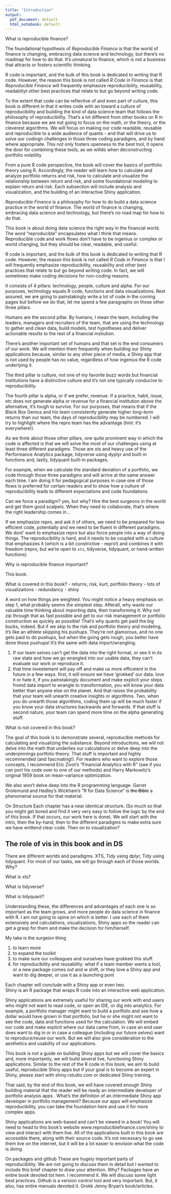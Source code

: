 ```yaml
---
title: "Introduction"
output:
  pdf_document: default
  html_notebook: default
---
```


What is reproducible finance?
 
The foundational hypothesis of *Reproducible Finance* is that the world of finance is changing, embracing data science and technology, but there's no roadmap for how to do that.  It's unnatural to finance, which is not a business that attracts or fosters scientific thinking.  

R code is important, and the bulk of this book is dedicated to writing that R code. However, the reason this book is not called *R Code in Finance* is that *Reproducible Finance* will frequently emphasize reproducibility, reusability, readabiliyt other best practices that relate to but go beyond writing code. 

To the extent that code can be reflective of and even part of culture, this book is different in that it writes code with an toward a culture of reproducibility and building the kind of data science team that follows the philosophy of reproducibility.  That's a lot different from other books on R in finance because we are not going to focus on the math, or the theory, or the cleverest algorithms. We will focus on making our code readable, reusable and reproducible to a wide audience of quants - and that will drive us to solve our codingn challenges in those three coding paradigms, and by hand where appropriate. This not only fosters openness to the best tool, it opens the door for combining these tools, as we willdo when deconstructing portfolio volatility

From a pure R code perspective, the book will cover the basics of portfolio theory using R. Accordingly, the reader will learn how to calculate and analyze portfolio returns and risk, how to calculate and visualize the relationship between return and risk, and some foundational modeling to explain return and risk. Each subsection will include analysis and visualization, and the building of an interactive Shiny application. 

*Reproducible Finance* is a philosophy for how to do build a data science practice in the world of finance. The world of finance is changing, embracing data science and technology, but there's no road map for how to do that.


This book is about doing data science the right way in the financial world. The word "reproducible" encapsulates what I think that means. Reproducible code and work flows don't have to be ingenius or complex or world changing, but they should be clear, readable, and useful. 

R code is important, and the bulk of this book is dedicated to writing that R code. However, the reason this book is not called *R Code in Finance* is that I will frequently emphasize reproducibility, reusability and other best practices that relate to but go beyond writing code. In fact, we will sometimes make coding decisions for non-coding reasons. 


It consists of 4 pillars: technology, people, culture and alpha. For our purposes, technology equals R code, functions and data visualizations. Rest assured, we are going to painstakingly write a lot of code in the coming pages but before we do that, let me spend a few paragraphs on those other three pillars.

Humans are the second pillar. By humans, I  mean the team, including the leaders, managers and recruiters of the team, that are using the technology to gather and clean data, build models, test hypotheses and deliver actionable results to the rest of a financial instiution.  

There's another important set of humans and that set is the end consumers of our work. We will mention them frequently when building our Shiny applications because, similar to any other piece of media, a Shiny app that is not used by people has no value, regardless of how ingenius the R code underlying it. 

The third pillar is culture, not one of my favorite buzz words but financial institutions have a distinctive culture and it's not one typically conducive to reproducibility. 

The fourth pillar is alpha, or if we prefer, revenue. If a practice, habit, issue, etc does not generate alpha or revenue for a financial institution above the alternative, it's tough to survive. For our purposes, that means that if the Black Box Genius and his team consistently generate higher *long-term* returns than our team, the days of reproducibility may be numbered. I will try to highlight where the repro team has the advantage (hint: it's everywhere!). 

As we think about those other pillars, one quite prominent way in which the code is affected is that we will solve the most of our challenges using at least three different paradigms. Those are xts and heavy use of the Performance Analytics package, tidyverse using dyplyr and built-in functions and, lastly, tidyquant built-in packages. 


For example, when we calculate the standard deviation of a portfolio, we code through those three paradigms and will arrive at the same answer each time. I am doing it for pedagogical purposes in case one of those flows is preferred for certain readers and to show how a culture of reproducibility leads to different expectations and code foundations

Can we force a paradigm? yes, but why? Hire the best surgeons in the world and get them good scalpels. When they need to collaborate, that's where the right leadership comes in...

If we emphasize repro, and ask it of others, we need to be prepared for less efficient code, potentially and we need to be fluent in different paradigms. We dont' want to emphasize repro but also force people into a way of doing things. The reproducibility is hard, and it needs to be coupled with a culture that emphasizes it (which is a bit constrictive - repro!) and combines it with freedom (repro, but we're open to `xts`, tidyverse, tidyquant, or hand-written functions)


Why is reproducible finance important? 

This book: 

What is covered in this book? 
- returns, risk, kurt, portfolio theory
- lots of visualizations
- redundancy
- shiny

A word on how things are weighted. You might notice a heavy emphasis on step 1, what probably seems the simplest step. Afterall, why waste our valuable time thinking about importing data, then transforming it. Why not zip through that as fast possible and get to our risk management or portfolio construction as quickly as possible! That's why quants get paid the big bucks, indeed. But if we skip to the risk and portfolio theory and modeling, it's like an athlete skipping his pushups. They're not glamorous, and no one gets paid to do pushups, but when the going gets rough, you better have done those pushups! It's the same with data import/wrangling. 


1) If our team selves can't get the data into the right format, or see it in its raw state and how we go wrangled into our usable data, they can't evaluate our work or reproduce it. 
2) that time investement will pay off and make us more efficeient in the future in a few ways. first, it will ensure we have 'grokked' our data. love it or hate it, if you painstakingly document and make explicit your steps fromd data import to wrangle to transformation, you will know your data better than anyone else on the planet. And that raises the probability that your team will unearth creative insights or algorithms. Two, when you do unearth those algorithms, coding them up will be much faster if you know your data structures backwards and forwards. If that stuff is second nature, your team can spend more time on the alpha generating stuff. 

What is not covered in this book? 

The goal of this book is to demonstrate several, reproducible methods for calculating and visualizing the substance. Beyond introductions, we will not delve into the math that underlies our calculations or delve deep into the underpinnings portfolio theory. That stuff is important and highly recommended (and fascinating!). For readers who want to explore those concepts, I recommend Eric Zivot's "Financial Analytics with R" (see if you can port his code over to one of our methods) and Harry Markowitz's original 1959 book on mean-variance optimization. 

We also won't delve deep into the R programming language. Garret Grolemund and Hadley's Wickham's "R for Data Science" is ~~the Bible~~ a phenomenal source for that material.

On Structure
Each chapter has a near identical structure. (So much so that you might get bored and find it very very easy to follow the logic by the end of this book. If that occurs, our work here is done). 
We will start with the intro, then the by-hand, then to the different paradigms to make extra sure we have writtend clear code. Then on to visualization? 

## The role of vis in this book and in DS


There are different worlds and paradigms. XTS, Tidy using dplyr, Tidy using tidyquant. For most of our tasks, we will go through each of those worlds. Why?

What is xts? 

What is tidyverse? 

What is tidyquant? 

Understanding these, the differences and advantages of each one is so important as the team grows, and more people do data science in finance with R. I am not going to opine on which is better. I use each of them extensively and calculations, visualizations, Shiny apps so the reader can get a grasp for them and make the decision for him/herself. 

My take is the surgeion thing

1) to learn more
2) to expand the toolkit
3) to make sure our colleagues and ourselves have grokked this stuff. 
4) for reproducibility and reusability: what if a team member wants a tool, or a new package comes out and w shift, or they love a Shiny app and want to dig deeper, or use it as a launching pont

Each chapter will conclude with a Shiny app or even two.  
Shiny is an R package that wraps R code into an interactive web application.   

Shiny applications are extremely useful for sharing our work with end users who might not want to read code, or open an IDE, or dig into analytics.  For example, a portfolio manager might want to build a portfolio and see how a dollar would have grown in that portfolio, but he or she might not want to see the code, data and functions used for the calculation.  We will  embed our code and make explicit where our data came from, in case an end user does want to dig in or in case a colleague (including our future selves) want to reproduce/reuse our work. But we will also give consideration to the aesthetics and usability of our applications.

This book is not a guide on building Shiny apps but we will cover the basics and, more importantly, we will build several live, functioning Shiny applications. Similar to the rest of the R code in this book, we aim to build useful, reproducible Shiny apps but if your goal is to become an expert in Shiny, please start with shiny.rstudio.com or dedicated Shiny training.  

That said, by the end of this book, we will have covered enough Shiny building material that the reader will be ready an intermediate developer of portfolio analysis apps . What's the definition of an intermediate Shiny app developer in portfolio management?  Because our apps will emphasize reproducibility, you can take the foundation here and use it for more complex apps.

Shiny applications are web-based and can't be viewed in a book! You will need to head to this book's website www.reproduciblefinance.com/shiny to view and interact with them live. All of the applications built in this book are accessible there, along with their source code. It's not necessary to go see them live on the internet, but it will be a lot easier to envision what the code is doing. 

On packages and github
These are hugely important parts of reproducibility. We are not going to discuss them in detail but I wanted to include this brief chapter to draw your attention. Why? Packages have an entire book devoted tot hem. I recommend it. We will discuss some light best practices. Github is a version control tool and very important. But, it also, has entire manuals devoted it. Grokk Jenny Bryan's book/articles.